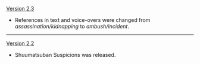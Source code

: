 {{Change History/Header}}
[[Version 2.3]]
* References in text and voice-overs were changed from ''assassination/kidnapping'' to ''ambush/incident''.
----
[[Version 2.2]]
* Shuumatsuban Suspicions was released.